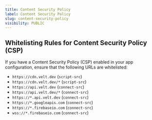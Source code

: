 ```yaml
---
title: Content Security Policy
label: Content Security Policy
slug: content-security-policy
visibility: PUBLIC
---
```

## Whitelisting Rules for Content Security Policy (CSP)

If you have a Content Security Policy (CSP) enabled in your app configuration, ensure that the following URLs are whitelisted:
- `https://cdn.velt.dev` (`script-src`)
- `https://cdn.velt.dev/*` (`script-src`)
- `https://api.velt.dev` (`connect-src`)
- `https://api.velt.dev/*` (`connect-src`)
- `https://*.api.velt.dev` (`connect-src`)
- `https://*.googleapis.com` (`connect-src`)
- `https://*.firebaseio.com` (`connect-src`)
- `wss://*.firebaseio.com` (`connect-src`)